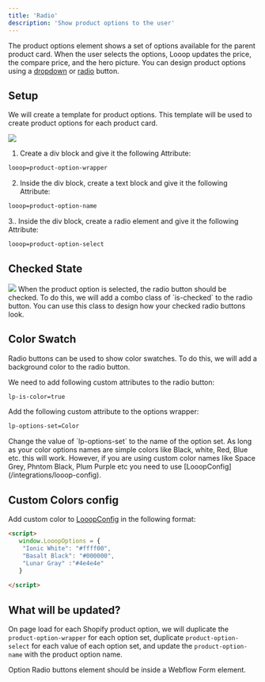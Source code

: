 ```yaml
---
title: 'Radio'
description: 'Show product options to the user'
---
```


The product options element shows a set of options available for the parent product card. When the user selects the options, Looop updates the price, the compare price, and the hero picture.
 You can design product options using a [dropdown](/webflow/productcard/options/dropdown) or [radio](/webflow/productcard/options/radio) button.

## Setup
We will create a template for product options. This template will be used to create product options for each product card. 


<Frame>
<img src="/images/radio options.jpg" />
</Frame>

1. Create a div block and give it the following Attribute:
```html
looop=product-option-wrapper
```
2. Inside the div block, create a text block and give it the following Attribute:
```html
looop=product-option-name
```
3.. Inside the div block, create a radio element and give it the following Attribute:
```html
looop=product-option-select
```

## Checked State
<Frame>
<img src="/images/radio options-checked.jpg" />
</Frame>
When the product option is selected, the radio button should be checked. To do this, we will add a combo class of `is-checked` to the radio button.
You can use this class to design how your checked radio buttons look.


## Color Swatch
Radio buttons can be used to show color swatches. To do this, we will add a background color to the radio button.

We need to add following custom attributes to the radio button:
```html
lp-is-color=true
```

Add the following custom attribute to the options wrapper:
```html
lp-options-set=Color
```
<Note>
Change the value of `lp-options-set` to the name of the option set. 
</Note>
<Note>
As long as your color options names are simple colors like Black, white, Red, Blue etc. this will work. However, if you are using custom color names like Space Grey, Phntom Black, Plum Purple etc you need to use [LooopConfig](/integrations/looop-config).
</Note>

## Custom Colors config
Add custom color to [LooopConfig](/integrations/looop-config) in the following format:
```html
<script>
   window.LooopOptions = {
  	"Ionic White": "#ffff00",
    "Basalt Black": "#000000",
    "Lunar Gray" :"#4e4e4e"
   }
   
</script>
```
## What will be updated?
On page load for each Shopify product option, we will duplicate the `product-option-wrapper` for each option set, duplicate `product-option-select` for each value of each option set, and update the `product-option-name` with the product option name.

<Warning>
Option Radio buttons element should be inside a Webflow Form element.
</Warning>